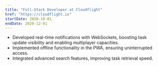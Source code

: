 ```yaml
---
title: "Full-Stack Developer at Cloudflight"
href: "https://cloudflight.io"
startDate: 2020-10-01
endDate: 2020-12-01
---
```


- Developed real-time notifications with WebSockets, boosting task update visibility and enabling multiplayer capacities.
- Implemented offline functionality in the PWA, ensuring uninterrupted access.
- Integrated advanced search features, improving task retrieval speed.
